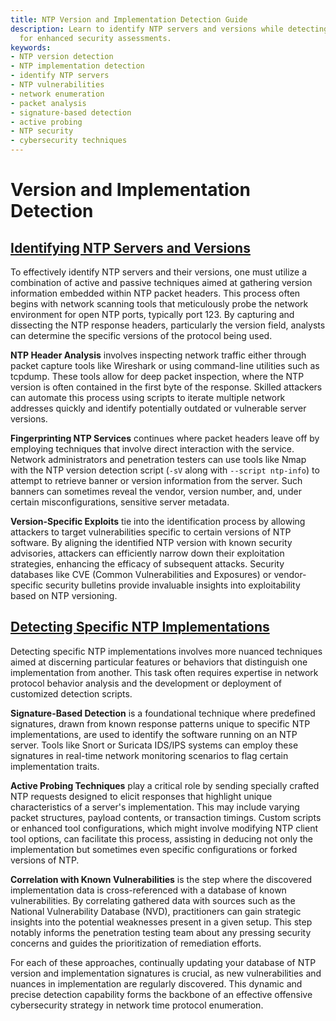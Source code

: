```yaml
---
title: NTP Version and Implementation Detection Guide
description: Learn to identify NTP servers and versions while detecting specific implementations
  for enhanced security assessments.
keywords:
- NTP version detection
- NTP implementation detection
- identify NTP servers
- NTP vulnerabilities
- network enumeration
- packet analysis
- signature-based detection
- active probing
- NTP security
- cybersecurity techniques
---
```


# Version and Implementation Detection

## [Identifying NTP Servers and Versions](offensive/network/enumeration/ntp_enumeration/version_and_implementation_detection/identifying_ntp_servers_and_versions)

To effectively identify NTP servers and their versions, one must utilize a combination of active and passive techniques aimed at gathering version information embedded within NTP packet headers. This process often begins with network scanning tools that meticulously probe the network environment for open NTP ports, typically port 123. By capturing and dissecting the NTP response headers, particularly the version field, analysts can determine the specific versions of the protocol being used.

**NTP Header Analysis** involves inspecting network traffic either through packet capture tools like Wireshark or using command-line utilities such as tcpdump. These tools allow for deep packet inspection, where the NTP version is often contained in the first byte of the response. Skilled attackers can automate this process using scripts to iterate multiple network addresses quickly and identify potentially outdated or vulnerable server versions.

**Fingerprinting NTP Services** continues where packet headers leave off by employing techniques that involve direct interaction with the service. Network administrators and penetration testers can use tools like Nmap with the NTP version detection script (`-sV` along with `--script ntp-info`) to attempt to retrieve banner or version information from the server. Such banners can sometimes reveal the vendor, version number, and, under certain misconfigurations, sensitive server metadata.

**Version-Specific Exploits** tie into the identification process by allowing attackers to target vulnerabilities specific to certain versions of NTP software. By aligning the identified NTP version with known security advisories, attackers can efficiently narrow down their exploitation strategies, enhancing the efficacy of subsequent attacks. Security databases like CVE (Common Vulnerabilities and Exposures) or vendor-specific security bulletins provide invaluable insights into exploitability based on NTP versioning.

## [Detecting Specific NTP Implementations](offensive/network/enumeration/ntp_enumeration/version_and_implementation_detection/detecting_specific_ntp_implementations)

Detecting specific NTP implementations involves more nuanced techniques aimed at discerning particular features or behaviors that distinguish one implementation from another. This task often requires expertise in network protocol behavior analysis and the development or deployment of customized detection scripts.

**Signature-Based Detection** is a foundational technique where predefined signatures, drawn from known response patterns unique to specific NTP implementations, are used to identify the software running on an NTP server. Tools like Snort or Suricata IDS/IPS systems can employ these signatures in real-time network monitoring scenarios to flag certain implementation traits.

**Active Probing Techniques** play a critical role by sending specially crafted NTP requests designed to elicit responses that highlight unique characteristics of a server's implementation. This may include varying packet structures, payload contents, or transaction timings. Custom scripts or enhanced tool configurations, which might involve modifying NTP client tool options, can facilitate this process, assisting in deducing not only the implementation but sometimes even specific configurations or forked versions of NTP.

**Correlation with Known Vulnerabilities** is the step where the discovered implementation data is cross-referenced with a database of known vulnerabilities. By correlating gathered data with sources such as the National Vulnerability Database (NVD), practitioners can gain strategic insights into the potential weaknesses present in a given setup. This step notably informs the penetration testing team about any pressing security concerns and guides the prioritization of remediation efforts. 

For each of these approaches, continually updating your database of NTP version and implementation signatures is crucial, as new vulnerabilities and nuances in implementation are regularly discovered. This dynamic and precise detection capability forms the backbone of an effective offensive cybersecurity strategy in network time protocol enumeration.